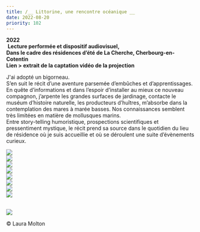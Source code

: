 ```yaml
---
title: /__ Littorine, une rencontre océanique __
date: 2022-08-20
priority: 102
---
```

**2022**\
 **Lecture performée et dispositif audiovisuel,**\
**Dans le cadre des résidences d’été de La Cherche, Cherbourg-en-Cotentin** \
**Lien > extrait de la captation vidéo de la projection**

J'ai adopté un bigorneau.  \
S’en suit le récit d’une aventure parsemée d’embûches et d’apprentissages. En quête d’informations et dans l’espoir d’installer au mieux ce nouveau compagnon, j’arpente les grandes surfaces de jardinage, contacte le muséum d’histoire naturelle, les producteurs d’huîtres, m’absorbe dans la contemplation des mares à marée basses. Nos connaissances semblent très limitées en matière de mollusques marins. \
Entre story-telling humoristique, prospections scientifiques et pressentiment mystique, le récit prend sa source dans le quotidien du lieu de résidence où je suis accueillie et où se déroulent une suite d’évènements curieux.

![](src/assets/images/projects/littorine-une-rencontre-oceanique/1-DSC03073-R5-copie.jpg)\
![](src/assets/images/projects/littorine-une-rencontre-oceanique/2_DSC03003_R5.jpg)\
![](src/assets/images/projects/littorine-une-rencontre-oceanique/3_DSC02997_R_retouche.jpg)\
![](src/assets/images/projects/littorine-une-rencontre-oceanique/4_DSC03030_R.jpg)\
![](src/assets/images/projects/littorine-une-rencontre-oceanique/5_DSC03014.jpg)\
![](src/assets/images/projects/littorine-une-rencontre-oceanique/6_DSC03008_R.jpg)\
![](src/assets/images/projects/littorine-une-rencontre-oceanique/7_Capture-2023-10-31.jpg)\
![](src/assets/images/projects/littorine-une-rencontre-oceanique/9_Capture-2022-09-22.jpg)

<VimeoEmbed videoId={825108466} />

\
![](src/assets/images/projects/littorine-une-rencontre-oceanique/z_Restitution_residence_Lena_Hiriartborde_26-08-22_20h.jpg)

© Laura Molton
